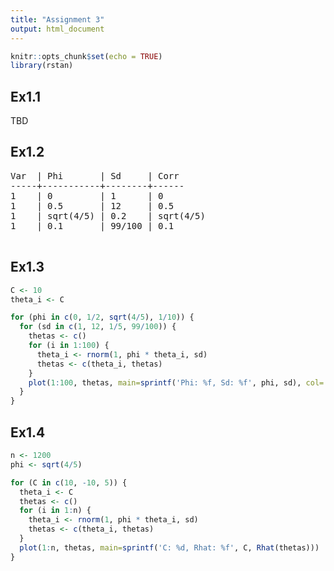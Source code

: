 ```yaml
---
title: "Assignment 3"
output: html_document
---
```


```r
knitr::opts_chunk$set(echo = TRUE)
library(rstan)
```

## Ex1.1

TBD

## Ex1.2
<pre>
Var  | Phi       | Sd     | Corr
-----+-----------+--------+------
1    | 0         | 1      | 0
1    | 0.5       | 12     | 0.5
1    | sqrt(4/5) | 0.2    | sqrt(4/5)
1    | 0.1       | 99/100 | 0.1

</pre>

## Ex1.3
```r

C <- 10
theta_i <- C

for (phi in c(0, 1/2, sqrt(4/5), 1/10)) {
  for (sd in c(1, 12, 1/5, 99/100)) {
    thetas <- c()
    for (i in 1:100) {
      theta_i <- rnorm(1, phi * theta_i, sd)
      thetas <- c(theta_i, thetas)
    }
    plot(1:100, thetas, main=sprintf('Phi: %f, Sd: %f', phi, sd), col='red')
  }
}
```

## Ex1.4
```r
n <- 1200
phi <- sqrt(4/5)

for (C in c(10, -10, 5)) {
  theta_i <- C
  thetas <- c()
  for (i in 1:n) {
    theta_i <- rnorm(1, phi * theta_i, sd)
    thetas <- c(theta_i, thetas)
  }
  plot(1:n, thetas, main=sprintf('C: %d, Rhat: %f', C, Rhat(thetas)))
}
```